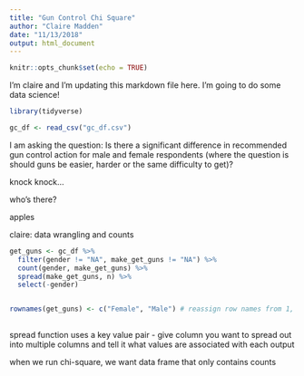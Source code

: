 ```yaml
---
title: "Gun Control Chi Square"
author: "Claire Madden"
date: "11/13/2018"
output: html_document
---
```


```r
knitr::opts_chunk$set(echo = TRUE)
```

I'm claire and I'm updating this markdown file here.
I'm going to do some data science! 


```r

library(tidyverse)

gc_df <- read_csv("gc_df.csv")

```

I am asking the question: Is there a significant difference in recommended gun control action for male and female respondents (where the question is should guns be easier, harder or the same difficulty to get)?

knock knock... 

who's there?

apples

claire: data wrangling and counts

```r


get_guns <- gc_df %>% 
  filter(gender != "NA", make_get_guns != "NA") %>% 
  count(gender, make_get_guns) %>% 
  spread(make_get_guns, n) %>% 
  select(-gender)


rownames(get_guns) <- c("Female", "Male") # reassign row names from 1, 2 to be more informative Female and Male
  

```

spread function uses a key value pair - give column you want to spread out into multiple columns and tell it what values are associated with each output

when we run chi-square, we want data frame that only contains counts 



